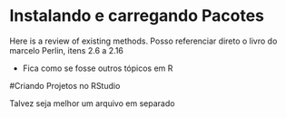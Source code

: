 # Instalando e carregando Pacotes

Here is a review of existing methods.
Posso referenciar direto o livro do marcelo Perlin, itens 2.6 a 2.16

- Fica como se fosse outros tópicos em R

#Criando Projetos no RStudio

Talvez seja melhor um arquivo em separado
